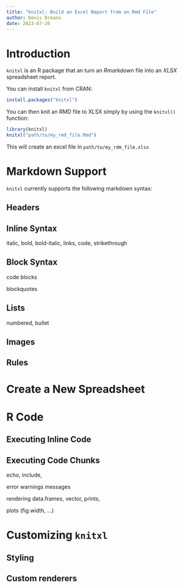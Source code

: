 ```yaml
---
title: "knitxl: Build an Excel Report from an Rmd File"
author: Denis Dreano
date: 2023-07-26
---
```


# Introduction {ws_name=intro}

`knitxl` is an R package that an turn an _Rmarkdown_ file into an _XLSX_
spreadsheet report. 

You can install `knitxl` from CRAN:

```r
install.packages("knitxl")
```

You can then knit an RMD file to XLSX simply by using the `knitxl()` function:

```r
library(knitxl)
knitxl("path/to/my_rmd_file.Rmd")
```

This will create an excel file in `path/to/my_rdm_file.xlsx`

# Markdown Support

`knitxl` currently supports the following markdown syntax:

## Headers

## Inline Syntax

italic, bold, bold-italic, links, code, strikethrough

## Block Syntax

code blocks

blockquotes


## Lists

numbered, bullet

## Images

## Rules


# Create a New Spreadsheet







# R Code {ws_name=code}

## Executing Inline Code



## Executing Code Chunks

echo, include, 

error warnings messages

rendering data.frames, vector, prints, 

plots (fig.width, ...)






# Customizing `knitxl` {ws_name=customize}

## Styling


## Custom renderers

